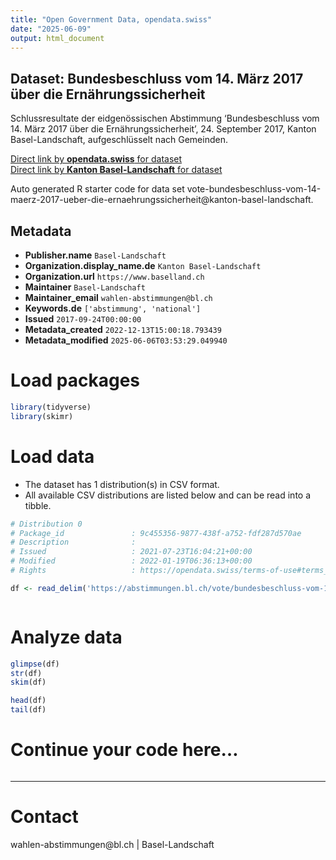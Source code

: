 ```yaml
---
title: "Open Government Data, opendata.swiss"
date: "2025-06-09"
output: html_document
---
```


## Dataset: Bundesbeschluss vom 14. März 2017 über die Ernährungssicherheit

Schlussresultate der eidgenössischen Abstimmung 'Bundesbeschluss vom 14. März 2017 über die Ernährungssicherheit', 24. September 2017, Kanton Basel-Landschaft, aufgeschlüsselt nach Gemeinden.

[Direct link by **opendata.swiss** for dataset](https://opendata.swiss/de/dataset/bundesbeschluss-vom-14-marz-2017-uber-die-ernahrungssicherheit1)<br>
[Direct link by **Kanton Basel-Landschaft** for dataset](https://abstimmungen.bl.ch/vote/bundesbeschluss-vom-14-maerz-2017-ueber-die-ernaehrungssicherheit/data)

Auto generated R starter code for data set vote-bundesbeschluss-vom-14-maerz-2017-ueber-die-ernaehrungssicherheit@kanton-basel-landschaft.

## Metadata

- **Publisher.name** `Basel-Landschaft`
- **Organization.display_name.de** `Kanton Basel-Landschaft`
- **Organization.url** `https://www.baselland.ch`
- **Maintainer** `Basel-Landschaft`
- **Maintainer_email** `wahlen-abstimmungen@bl.ch`
- **Keywords.de** `['abstimmung', 'national']`
- **Issued** `2017-09-24T00:00:00`
- **Metadata_created** `2022-12-13T15:00:18.793439`
- **Metadata_modified** `2025-06-06T03:53:29.049940`


# Load packages

```r

library(tidyverse)
library(skimr)

```

# Load data

-   The dataset has 1 distribution(s) in CSV format.
-   All available CSV distributions are listed below and can be read into a tibble.

```r

# Distribution 0
# Package_id               : 9c455356-9877-438f-a752-fdf287d570ae
# Description              : 
# Issued                   : 2021-07-23T16:04:21+00:00
# Modified                 : 2022-01-19T06:36:13+00:00
# Rights                   : https://opendata.swiss/terms-of-use#terms_by

df <- read_delim('https://abstimmungen.bl.ch/vote/bundesbeschluss-vom-14-maerz-2017-ueber-die-ernaehrungssicherheit/data-csv')



```

# Analyze data

```r

glimpse(df)
str(df)
skim(df)

head(df)
tail(df)

```

# Continue your code here...

```r

```

------------------------------------------------------------------------

# Contact

wahlen-abstimmungen@bl.ch | Basel-Landschaft
